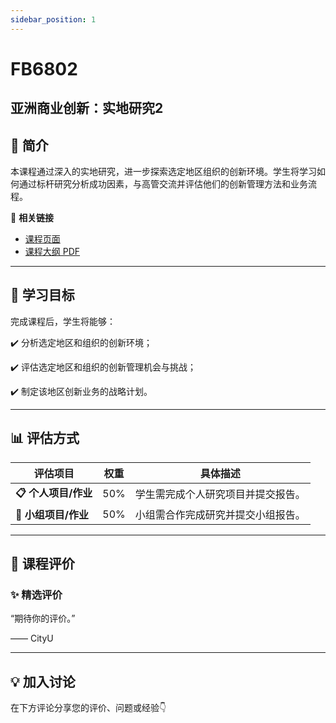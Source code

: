```yaml
---
sidebar_position: 1
---
```


# FB6802
## 亚洲商业创新：实地研究2

## **📘 简介**
本课程通过深入的实地研究，进一步探索选定地区组织的创新环境。学生将学习如何通过标杆研究分析成功因素，与高管交流并评估他们的创新管理方法和业务流程。

🔗 **相关链接**
- [课程页面](https://www.cityu.edu.hk/catalogue/pg/202526/course/FB6802.htm)
- [课程大纲 PDF](https://www.cityu.edu.hk/catalogue/pg/202526/course/FB6802.pdf)

---

## **🎯 学习目标**

完成课程后，学生将能够：


✔️ 分析选定地区和组织的创新环境；

✔️ 评估选定地区和组织的创新管理机会与挑战；

✔️ 制定该地区创新业务的战略计划。

---

## **📊 评估方式**

| **评估项目**             | **权重** | **具体描述**                                                                                     |
|-------------------------|---------|-----------------------------------------------------------------------------------------------|
| **📋 个人项目/作业**      | 50%     | 学生需完成个人研究项目并提交报告。                                                              |
| **📝 小组项目/作业**      | 50%     | 小组需合作完成研究并提交小组报告。                                                              |

---

## **💬 课程评价**

### ✨ **精选评价**
<div className={commentStyles.commentBox}>
    <p className={commentStyles.commentText}>
        “期待你的评价。”
    </p>
    <p className={commentStyles.commentAuthor}>—— CityU</p>
</div>

---

## **💡 加入讨论**

在下方评论分享您的评价、问题或经验👇
<Utterances />